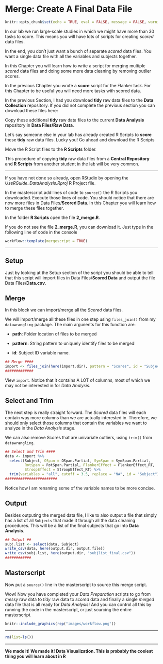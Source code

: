 # Merge: Create A Final Data File

<link rel="stylesheet" href="https://use.fontawesome.com/releases/v5.8.1/css/all.css" integrity="sha384-50oBUHEmvpQ+1lW4y57PTFmhCaXp0ML5d60M1M7uH2+nqUivzIebhndOJK28anvf" crossorigin="anonymous">

```r
knitr::opts_chunk$set(echo = TRUE, eval = FALSE, message = FALSE, warning = FALSE)
```

In our lab we run large-scale studies in which we might have more than 30 tasks to score. This means you will have lots of scripts for creating *scored* data files. 

In the end, you don't just want a bunch of separate *scored* data files. You want a single data file with all the variables and subjects together. 

In this Chapter you will learn how to write a script for merging multiple *scored* data files and doing some more data cleaning by removing outlier scores.

In the previous Chapter you wrote a **score** script for the Flanker task. For this Chapter to be useful you will need more tasks with scored data.

In the previous Section, I had you download **tidy** raw data files to the **Data Collection** repository. If you did not complete the previous section you can download these files here:



Copy these additional **tidy** raw data files to the current **Data Analysis** repository in **Data Files/Raw Data**. 

Let's say someone else in your lab has already created R Scripts to **score** these **tidy** raw data files. Lucky you! Go ahead and download the R Scripts



Move the R Script files to the **R Scripts** folder. 

This procedure of copying **tidy** raw data files from a **Central Repository** and **R Scripts** from another student in the lab will be very common.

----

If you have not done so already, open RStudio by opening the *UseRGuide_DataAnalysis.Rproj* R Project file. 

In the masterscript add lines of code to `source()` the R Scripts you downloaded. Execute those lines of code. You should notice that there are now more files in Data Files/**Scored Data**. In this Chapter you will learn how to merge these files together.

In the folder **R Scripts** open the file **2_merge.R**.

If you do not see the file **2_merge.R**, you can download it. Just type in the following line of code in the console

```r
workflow::template(mergescript = TRUE)
```

----

## Setup

Just by looking at the Setup section of the script you should be able to tell that this script will import files in Data Files/**Scored Data** and output the file Data Files/**Data.csv**.

## Merge

In this block we can import/merge all the *Scored* data files. 

We will import/merge all these files in one step using `files_join()` from my `datawrangling` package. The main argunents for this function are:

* __path__: Folder location of files to be merged

* __pattern__: String pattern to uniquely identify files to be merged

* __id__: Subject ID variable name.

```r
## Merge ####
import <- files_join(here(import.dir), pattern = "Scores", id = "Subject")
#############
```

View `import`. Notice that it contains A LOT of columns, most of which we may not be interested in for *Data Analysis*.

## Select and Trim

The next step is really straight forward. The *Scored* data files will each contain way more columns than we are actually interested in. Therefore, we should only select those columns that contain the variables we want to analyze in the *Data Analysis* stage.

We can also remove Scores that are univariate outliers, using `trim()` from `datawrangling`.

```r
## Select and Trim ####
data <- import %>%
  select(Subject, OSpan = OSpan.Partial, SymSpan = SymSpan.Partial, 
         RotSpan = RotSpan.Partial, FlankerEffect = FlankerEffect_RT,
         StroopEffect = StroopEffect_RT) %>%
  trim(variables = "all", cutoff = 3.5, replace = "NA", id = "Subject")
########################
```

Notice how I am renaming some of the variable names to be more concise.

## Output

Besides outputing the merged data file, I like to also output a file that simply has a list of all `Subjects` that made it through all the data cleaning procedures. This will be a list of the final subjects that go into **Data Analysis**.

```r
## Output ##
subj.list <- select(data, Subject)
write_csv(data, here(output.dir, output.file))
write_csv(subj.list, here(output.dir, "subjlist_final.csv"))
############
```


## Masterscript

Now put a `source()` line in the masterscript to source this merge script.

Wow! Now you have completed your *Data Preparation* scripts to go from *messy* raw data to *tidy* raw data to *scored* data and finally a single *merged* data file that is all ready for *Data Analysis*! And you can control all this by running the code in the masterscript, or just sourcing the entire masterscript.

```r
knitr::include_graphics(rep("images/workflow.png"))
```

********

```r
rm(list=ls())
```

********

**We made it! We made it! Data Visualization. This is probably the coolest thing you will learn about in R**
